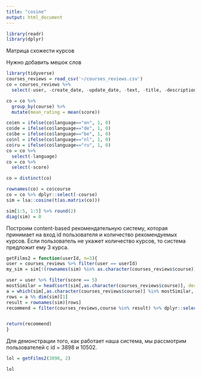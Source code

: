 ```yaml
---
title: "cosine"
output: html_document
---
```

```r
library(readr)
library(dplyr)
```

Матрица схожести курсов

Нужно добавить мешок слов

```r
library(tidyverse)
courses_reviews = read_csv('~/courses_reviews.csv')
co = courses_reviews %>%
  select(-user, -create_date, -update_date, -text, -title, -description, -tags, -review_id)

co = co %>%
  group_by(course) %>%
  mutate(mean_rating = mean(score))

co$en = ifelse(co$language=="en", 1, 0)
co$de = ifelse(co$language=="de", 1, 0)
co$be = ifelse(co$language=="be", 1, 0)
co$nl = ifelse(co$language=="nl", 1, 0)
co$ru = ifelse(co$language=="ru", 1, 0)
co = co %>%
  select(-language)
co = co %>%
  select(-score)

co = distinct(co)

rownames(co) = co$course
co = co %>% dplyr::select(-course)
sim = lsa::cosine(t(as.matrix(co)))
```

```r
sim[1:5, 1:5] %>% round(2)
diag(sim) = 0
```

Построим content-based рекомендательную систему, которая принимает на вход id пользователя и количество рекомендуемых курсов. Если пользователь не укажет количество курсов, то система предложит ему 3 курса.

```r
getFilms2 = function(userId, n=3){
user = courses_reviews %>% filter(user == userId)
my_sim = sim[!(rownames(sim) %in% as.character(courses_reviews$course)), ]

user = user %>% filter(score == 5)
mostSimilar = head(sort(sim[,as.character(courses_reviews$course)], decreasing = T), n)
a = which(sim[,as.character(courses_reviews$course)] %in% mostSimilar, arr.ind = TRUE)
rows = a %% dim(sim)[1]
result = rownames(sim)[rows]
recommend = filter(courses_reviews,course %in% result) %>% dplyr::select(title) 


return(recommend)
}
```

Для демонстрации того, как работает наша система, мы рассмотрим пользователей с id = 3898 и 10502.

```r
lol = getFilms2(3898, 2)

lol
```
